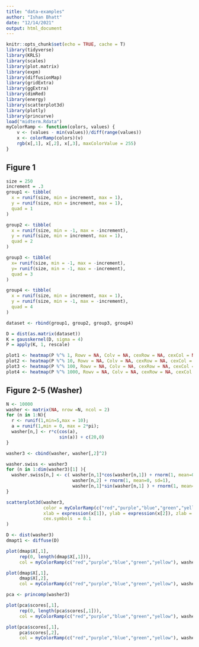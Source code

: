 ```yaml
---
title: "data-examples"
author: "Ishan Bhatt"
date: "12/14/2021"
output: html_document
---
```


```r
knitr::opts_chunk$set(echo = TRUE, cache = T)
library(tidyverse)
library(KRLS)
library(scales)
library(plot.matrix)
library(expm)
library(diffusionMap)
library(gridExtra)
library(ggExtra)
library(dimRed)
library(energy)
library(scatterplot3d)
library(plotly)
library(princurve)
load("midterm.Rdata")
myColorRamp <- function(colors, values) {
    v <- (values - min(values))/diff(range(values))
    x <- colorRamp(colors)(v)
    rgb(x[,1], x[,2], x[,3], maxColorValue = 255)
}
```

## Figure 1

```r

size = 250
increment = .3
group1 <- tibble(
  x = runif(size, min = increment, max = 1),
  y = runif(size, min = increment, max = 1),
  quad = 1
)

group2 <- tibble(
  x = runif(size, min = -1, max = -increment),
  y = runif(size, min = increment, max = 1),
  quad = 2
)

group3 <- tibble(
  x= runif(size, min = -1, max = -increment),
  y= runif(size, min = -1, max = -increment),
  quad = 3
)

group4 <- tibble(
  x = runif(size, min = increment, max = 1),
  y = runif(size, min = -1, max = -increment),
  quad = 4
)

dataset <- rbind(group1, group2, group3, group4)

```

```r

D = dist(as.matrix(dataset))
K = gausskernel(D, sigma = 4)
P = apply(K, 1, rescale)

```


```r

plot1 <- heatmap(P %^% 1, Rowv = NA, Colv = NA, cexRow = NA, cexCol = NA)
plot2 <- heatmap(P %^% 10, Rowv = NA, Colv = NA, cexRow = NA, cexCol = NA)
plot3 <- heatmap(P %^% 100, Rowv = NA, Colv = NA, cexRow = NA, cexCol = NA)
plot4 <- heatmap(P %^% 1000, Rowv = NA, Colv = NA, cexRow = NA, cexCol = NA)

```

## Figure 2-5 (Washer)

```r

N <- 10000
washer <- matrix(NA, nrow =N, ncol = 2)
for (n in 1:N){
  r <- runif(1,min=5,max = 10); 
  a = runif(1,min = 0, max = 2*pi); 
  washer[n,] <- r*c(cos(a),
                    sin(a)) + c(20,0)
}

washer3 <- cbind(washer, washer[,2]^2)

washer.swiss <- washer3
for (n in 1:dim(washer3)[1] ){
  washer.swiss[n,] <- c( washer[n,1]*cos(washer[n,1]) + rnorm(1, mean=0, sd=1), 
                         washer[n,2] + rnorm(1, mean=0, sd=1), 
                         washer[n,1]*sin(washer[n,1] ) + rnorm(1, mean=0, sd=1)) 
}

scatterplot3d(washer3,
              color = myColorRamp(c("red","purple","blue","green","yellow"), washer[,1]),
              xlab = expression(x[1]), ylab = expression(x[2]), zlab = expression(x[3]),
              cex.symbols  = 0.1
)

```

```r

D <- dist(washer3)
dmapt1 <- diffuse(D)

```

```r

plot(dmap$X[,1],
     rep(0, length(dmap$X[,1])),
     col = myColorRamp(c("red","purple","blue","green","yellow"), washer[,1]))

plot(dmap$X[,1],
     dmap$X[,2],
     col = myColorRamp(c("red","purple","blue","green","yellow"), washer[,1]))

```


```r

pca <- princomp(washer3)

plot(pca$scores[,1],
     rep(0, length(pca$scores[,1])),
     col = myColorRamp(c("red","purple","blue","green","yellow"), washer[,1]))

plot(pca$scores[,1],
     pca$scores[,2],
     col = myColorRamp(c("red","purple","blue","green","yellow"), washer[,1]))

```






